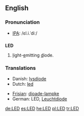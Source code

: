 {{see|led}}
{{Wikipedia}}
==English==

===Pronunciation===
*[[IPA]]: /ɛl.i.ˈdiː/

==={{initialism}}===
'''LED'''
#<u>l</u>ight-<u>e</u>mitting <u>d</u>iode.

===Translations===
{{top}}
*Danish: [[lysdiode]]
*Dutch: [[led]] {{m}}
{{mid}}
*[[Frisian]]: [[dioade-lampke]]
*German: LED, [[Leuchtdiode]]
{{bottom}}

[[de:LED]]
[[es:LED]]
[[he:LED]]
[[pl:LED]]
[[tr:LED]]